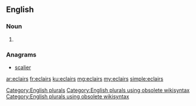 ==English==

===Noun===
{{head|en}}

# {{plural of|eclair}}

===Anagrams===
* [[scalier#English|scalier]]

[[Category:English plurals]][[Category:English plurals using obsolete wikisyntax]][[Category:English plurals using obsolete wikisyntax]]

[[ar:eclairs]]
[[fr:eclairs]]
[[ku:eclairs]]
[[mg:eclairs]]
[[my:eclairs]]
[[simple:eclairs]]